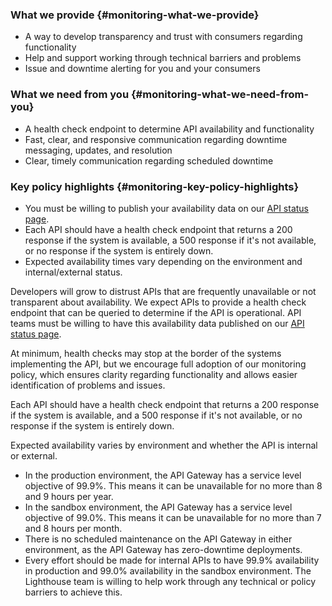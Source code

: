 <div className="feature" role="region" aria-label="Monitoring Expectations">

### What we provide {#monitoring-what-we-provide}

- A way to develop transparency and trust with consumers regarding functionality
- Help and support working through technical barriers and problems
- Issue and downtime alerting for you and your consumers

### What we need from you {#monitoring-what-we-need-from-you}

- A health check endpoint to determine API availability and functionality
- Fast, clear, and responsive communication regarding downtime messaging, updates, and resolution
- Clear, timely communication regarding scheduled downtime

### Key policy highlights {#monitoring-key-policy-highlights}

- You must be willing to publish your availability data on our [API status page](https://valighthouse.statuspage.io/).
- Each API should have a health check endpoint that returns a 200 response if the system is available, a 500 response if it's not available, or no response if the system is entirely down.
- Expected availability times vary depending on the environment and internal/external status.

</div>

Developers will grow to distrust APIs that are frequently unavailable or not transparent about availability. We expect APIs to provide a health check endpoint that can be queried to determine if the API is operational. API teams must be willing to have this availability data published on our [API status page](https://valighthouse.statuspage.io/).

At minimum, health checks may stop at the border of the systems implementing the API, but we encourage full adoption of our monitoring policy, which ensures clarity regarding functionality and allows easier identification of problems and issues.

Each API should have a health check endpoint that returns a 200 response if the system is available, and a 500 response if it's not available, or no response if the system is entirely down.

Expected availability varies by environment and whether the API is internal or external.

- In the production environment, the API Gateway has a service level objective of 99.9%. This means it can be unavailable for no more than 8 and 9 hours per year.
- In the sandbox environment, the API Gateway has a service level objective of 99.0%. This means it can be unavailable for no more than 7 and 8 hours per month.
- There is no scheduled maintenance on the API Gateway in either environment, as the API Gateway has zero-downtime deployments.
- Every effort should be made for internal APIs to have 99.9% availability in production and 99.0% availability in the sandbox environment. The Lighthouse team is willing to help work through any technical or policy barriers to achieve this.
